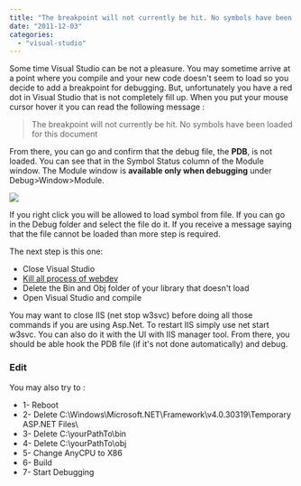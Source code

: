 ```yaml
---
title: "The breakpoint will not currently be hit. No symbols have been loaded for this document"
date: "2011-12-03"
categories: 
  - "visual-studio"
---
```


Some time Visual Studio can be not a pleasure. You may sometime arrive at a point where you compile and your new code doesn't seem to load so you decide to add a breakpoint for debugging. But, unfortunately you have a red dot in Visual Studio that is not completely fill up. When you put your mouse cursor hover it you can read the following message :

> The breakpoint will not currently be hit. No symbols have been loaded for this document

From there, you can go and confirm that the debug file, the **PDB**, is not loaded. You can see that in the Symbol Status column of the Module window. The Module window is **available only when debugging** under Debug>Window>Module.

![](images/PDBModule-400x272.png)

If you right click you will be allowed to load symbol from file. If you can go in the Debug folder and select the file do it. If you receive a message saying that the file cannot be loaded than more step is required.

The next step is this one:

- Close Visual Studio
- [Kill all process of webdev](./kill-all-instance-of-iis-web-server-with-a-single-command-line "Kill all instance of IIS web server with a single Command Line")
- Delete the Bin and Obj folder of your library that doesn't load
- Open Visual Studio and compile

You may want to close IIS (net stop w3svc) before doing all those commands if you are using Asp.Net. To restart IIS simply use net start w3svc. You can also do it with the UI with IIS manager tool. From there, you should be able hook the PDB file (if it's not done automatically) and debug.

### Edit

You may also try to :

- 1- Reboot
- 2- Delete C:\\Windows\\Microsoft.NET\\Framework\\v4.0.30319\\Temporary ASP.NET Files\\
- 3- Delete C:\\yourPathTo\\bin
- 4- Delete C:\\yourPathTo\\obj
- 5- Change AnyCPU to X86
- 6- Build
- 7- Start Debugging
